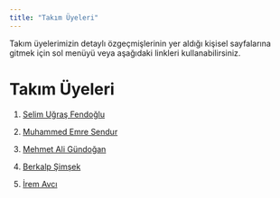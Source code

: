 ```yaml
---
title: "Takım Üyeleri"
---
```


Takım üyelerimizin detaylı özgeçmişlerinin yer aldığı kişisel sayfalarına gitmek için sol menüyü veya aşağıdaki linkleri kullanabilirsiniz.

# Takım Üyeleri

1.  [Selim Uğraş Fendoğlu](/takim/selimfendoglu.qmd)

2.  [Muhammed Emre Sendur](/takim/MuhammedEmreSendur.qmd)

3.  [Mehmet Ali Gündoğan](/takim/MehmetAliGundogan.qmd)

4.  [Berkalp Şimşek](/takim/berkalpSimsek.qmd)

5.  [İrem Avcı](/takim/IremAVCI.qmd)
